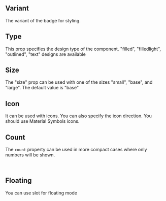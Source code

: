 
## Variant

The variant of the badge for styling.

<Variant />

## Type

This prop specifies the design type of the component. "filled", "filledlight", "outlined", "text" designs are available

<Type />

## Size

The "size" prop can be used with one of the sizes "small", "base", and "large". The default value is "base"

<Size />

## Icon

It can be used with icons. You can also specify the icon direction. You should use Material Symbols icons.

<Icon />

## Count

The `count` property can be used in more compact cases where only numbers will be shown.

<TkAlert header="Note" variant="warning" iconSize="small" message="Recommended for use with 2 digits" filledlight />
<br/>
<Count />

## Floating

You can use slot for floating mode

<Floating />
